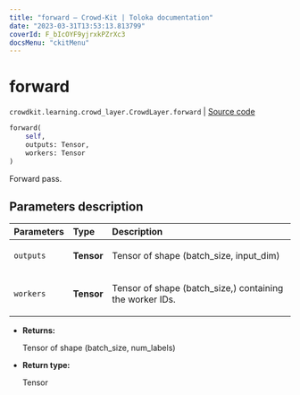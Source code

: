 ```yaml
---
title: "forward — Crowd-Kit | Toloka documentation"
date: "2023-03-31T13:53:13.813799"
coverId: F_bIcOYF9yjrxkPZrXc3
docsMenu: "ckitMenu"
---
```


# forward

`crowdkit.learning.crowd_layer.CrowdLayer.forward` | [Source code](https://github.com/Toloka/crowd-kit/blob/v1.2.1/crowdkit/learning/crowd_layer.py#L154)

```python
forward(
    self,
    outputs: Tensor,
    workers: Tensor
)
```

Forward pass.

## Parameters description

| Parameters | Type | Description |
| :----------| :----| :-----------|
`outputs`|**Tensor**|<p>Tensor of shape (batch_size, input_dim)</p>
`workers`|**Tensor**|<p>Tensor of shape (batch_size,) containing the worker IDs.</p>

* **Returns:**

  Tensor of shape (batch_size, num_labels)

* **Return type:**

  Tensor